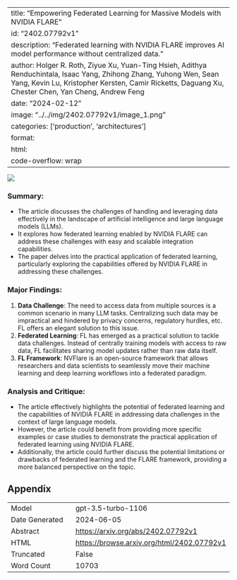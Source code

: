 
---
title: "Empowering Federated Learning for Massive Models with NVIDIA FLARE"
id: "2402.07792v1"
description: "Federated learning with NVIDIA FLARE improves AI model performance without centralized data."
author: Holger R. Roth, Ziyue Xu, Yuan-Ting Hsieh, Adithya Renduchintala, Isaac Yang, Zhihong Zhang, Yuhong Wen, Sean Yang, Kevin Lu, Kristopher Kersten, Camir Ricketts, Daguang Xu, Chester Chen, Yan Cheng, Andrew Feng
date: "2024-02-12"
image: "../../img/2402.07792v1/image_1.png"
categories: ['production', 'architectures']
format:
  html:
    code-overflow: wrap
---

![](../../img/2402.07792v1/image_1.png)

### Summary:
- The article discusses the challenges of handling and leveraging data effectively in the landscape of artificial intelligence and large language models (LLMs).
- It explores how federated learning enabled by NVIDIA FLARE can address these challenges with easy and scalable integration capabilities.
- The paper delves into the practical application of federated learning, particularly exploring the capabilities offered by NVIDIA FLARE in addressing these challenges.

### Major Findings:
1. **Data Challenge**: The need to access data from multiple sources is a common scenario in many LLM tasks. Centralizing such data may be impractical and hindered by privacy concerns, regulatory hurdles, etc. FL offers an elegant solution to this issue.
2. **Federated Learning**: FL has emerged as a practical solution to tackle data challenges. Instead of centrally training models with access to raw data, FL facilitates sharing model updates rather than raw data itself.
3. **FL Framework**: NVFlare is an open-source framework that allows researchers and data scientists to seamlessly move their machine learning and deep learning workflows into a federated paradigm.

### Analysis and Critique:
- The article effectively highlights the potential of federated learning and the capabilities of NVIDIA FLARE in addressing data challenges in the context of large language models.
- However, the article could benefit from providing more specific examples or case studies to demonstrate the practical application of federated learning using NVIDIA FLARE.
- Additionally, the article could further discuss the potential limitations or drawbacks of federated learning and the FLARE framework, providing a more balanced perspective on the topic.

## Appendix

|          |          |
|----------|----------|
| Model     | gpt-3.5-turbo-1106       |
| Date Generated     | 2024-06-05       |
| Abstract | [https://arxiv.org/abs/2402.07792v1](https://arxiv.org/abs/2402.07792v1)        |
| HTML     | [https://browse.arxiv.org/html/2402.07792v1](https://browse.arxiv.org/html/2402.07792v1)       |
| Truncated       | False       |
| Word Count       | 10703       |